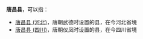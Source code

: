 '''唐昌县'''，可以指：
*[[唐昌县_(河北)|唐昌县 (河北)]]，唐朝武德时设置的县，在今河北省境
*[[唐昌县_(四川)|唐昌县 (四川)]]，唐朝仪凤时设置的县，在今四川省境

{{Disambig|T|cat=三字中国县名消歧义}}